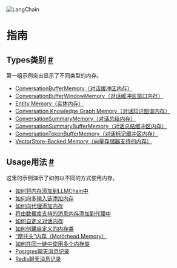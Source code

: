 

<Head>
  <script>
    {
      `(function() {
         var _hmt = _hmt || [];
(function() {
  var hm = document.createElement("script");
  hm.src = "https://hm.baidu.com/hm.js?e60fb290e204e04c5cb6f79b0ac1e697";
  var s = document.getElementsByTagName("script")[0]; 
  s.parentNode.insertBefore(hm, s);
})();
       })();`
    }
  </script>
</Head>

![LangChain](https://pica.zhimg.com/50/v2-56e8bbb52aa271012541c1fe1ceb11a2_r.gif)






指南
=================================================================




 Types类别
 [#](#types "Permalink to this headline")
-------------------------------------------------



第一组示例突出显示了不同类型的内存。

* [ConversationBufferMemory（对话缓冲区内存）](types/buffer)
* [ConversationBufferWindowMemory（对话缓冲区窗口内存）](types/buffer_window)
* [Entity Memory（实体内存）](types/entity_summary_memory)
* [Conversation Knowledge Graph Memory（对话知识图谱内存）](types/kg)
* [ConversationSummaryMemory（对话总结内存）](types/summary)
* [ConversationSummaryBufferMemory（对话总结缓冲区内存）](types/summary_buffer)
* [ConversationTokenBufferMemory（对话标记缓冲区内存）](types/token_buffer)
* [VectorStore-Backed Memory（向量存储器支持的内存）](types/vectorstore_retriever_memory)





 Usage用法
 [#](#usage "Permalink to this headline")
-------------------------------------------------



这里的示例演示了如何以不同的方式使用内存。

* [如何将内存添加到LLMChain中](examples/adding_memory)
* [如何向多输入链添加内存](examples/adding_memory_chain_multiple_inputs)
* [如何向代理添加内存](examples/agent_with_memory)
* [将由数据库支持的消息内存添加到代理中](examples/agent_with_memory_in_db)
* [如何自定义对话内存](examples/conversational_customization)
* [如何创建自定义的内存类](examples/custom_memory)
* [“摩托头”内存（Motörhead Memory）](examples/motorhead_memory)
* [如何在同一链中使用多个内存类](examples/multiple_memory)
* [Postgres聊天消息记录](examples/postgres_chat_message_history)
* [Redis聊天消息记录](examples/redis_chat_message_history)






